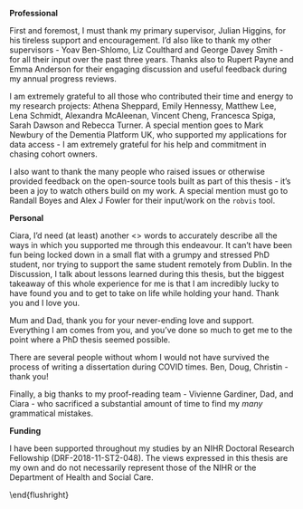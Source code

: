 <!-- TODO UPDATE and check all name spellings -->

__Professional__

First and foremost, I must thank my primary supervisor, Julian Higgins, for his tireless support and encouragement. I'd also like to thank my other supervisors - Yoav Ben-Shlomo, Liz Coulthard and George Davey Smith - for all their input over the past three years. Thanks also to Rupert Payne and Emma Anderson for their engaging discussion and useful feedback during my annual progress reviews.

I am extremely grateful to all those who contributed their time and energy to my research projects: Athena Sheppard, Emily Hennessy, Matthew Lee, Lena Schmidt, Alexandra McAleenan, Vincent Cheng, Francesca Spiga, Sarah Dawson and Rebecca Turner. A special mention goes to Mark Newbury of the Dementia Platform UK, who supported my applications for data access - I am extremely grateful for his help and commitment in chasing cohort owners.

I also want to thank the many people who raised issues or otherwise provided feedback on the open-source tools built as part of this thesis - it's been a joy to watch others build on my work. A special mention must go to Randall Boyes and Alex J Fowler for their input/work on the `robvis` tool.

\bigskip

__Personal__

Ciara, I'd need (at least) another <<words>> words to accurately describe all the ways in which you supported me through this endeavour. It can't have been fun being locked down in a small flat with a grumpy and stressed PhD student, nor trying to support the same student remotely from Dublin. In the Discussion, I talk about lessons learned during this thesis, but the biggest takeaway of this whole experience for me is that I am incredibly lucky to have found you and to get to take on life while holding your hand. Thank you and I love you.

Mum and Dad, thank you for your never-ending love and support. Everything I am comes from you, and you've done so much to get me to the point where a PhD thesis seemed possible.

There are several people without whom I would not have survived the process of writing a dissertation during COVID times. Ben, Doug, Christin - thank you! 

Finally, a big thanks to my proof-reading team - Vivienne Gardiner, Dad, and Ciara - who sacrificed a substantial amount of time to find my _many_ grammatical mistakes.

\bigskip

__Funding__

I have been supported throughout my studies by an NIHR Doctoral Research Fellowship (DRF-2018-11-ST2-048). The views expressed in this thesis are my own and do not necessarily represent those of the NIHR or the Department of Health and Social Care.

\bigskip

\begin{flushright}
Canynge Hall, Bristol \\\
17 December 2021
\end{flushright}
